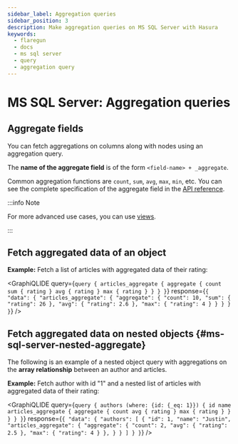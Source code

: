```yaml
---
sidebar_label: Aggregation queries
sidebar_position: 3
description: Make aggregation queries on MS SQL Server with Hasura
keywords:
  - flaregun
  - docs
  - ms sql server
  - query
  - aggregation query
---
```



# MS SQL Server: Aggregation queries

## **Aggregate** fields

You can fetch aggregations on columns along with nodes using an
aggregation query.

The **name of the aggregate field** is of the form
`<field-name> + _aggregate`.

Common aggregation functions are `count`, `sum`, `avg`, `max`, `min`,
etc. You can see the complete specification of the aggregate field in
the [API reference](/graphql/core/api-reference/graphql-api/query.mdx#aggregateobject).

:::info Note

For more advanced use cases, you can use
[views](/graphql/core/databases/ms-sql-server/schema/views.mdx).

:::

## Fetch aggregated data of an object

**Example:** Fetch a list of articles with aggregated data of their
rating:

<GraphiQLIDE
  query={`query {
  articles_aggregate {
    aggregate {
      count
      sum {
        rating
      }
      avg {
        rating
      }
      max {
        rating
      }
    }
  }
}`}
  response={`{
  "data": {
    "articles_aggregate": {
      "aggregate": {
        "count": 10,
        "sum": {
          "rating": 26
        },
        "avg": {
          "rating": 2.6
        },
        "max": {
          "rating": 4
        }
      }
    }
  }
}`}
/>

<!--

TODO: DBCOMPATIBILITY unsupported now
        nodes {
          id
          title
          rating
        }
      }
    }
  :response:
    {
      "data": {
        "articles_aggregate": {
          "aggregate": {
            "count": 10,
            "sum": {
              "rating": 26
            },
            "avg": {
              "rating": 2.6
            },
            "max": {
              "rating": 4
            }
          },
          "nodes": [
            {
              "id": 1,
              "title": "sit amet",
              "rating": 1
            },
            {
              "id": 2,
              "title": "a nibh",
              "rating": 3
            },
            {
              "id": 3,
              "title": "amet justo morbi",
              "rating": 4
            },
            {
              "id": 4,
              "title": "vestibulum ac est",
              "rating": 2
            },
            {
              "id": 5,
              "title": "ut blandit",
              "rating": 2
            },
            {
              "id": 6,
              "title": "sapien ut",
              "rating": 1
            },
            {
              "id": 7,
              "title": "nisl duis ac",
              "rating": 4
            },
            {
              "id": 8,
              "title": "donec semper sapien",
              "rating": 3
            },
            {
              "id": 9,
              "title": "sit amet",
              "rating": 3
            },
            {
              "id": 10,
              "title": "dui proin leo",
              "rating": 3
            }
          ]
        }
      }
    }

 -->

## Fetch aggregated data on nested objects {#ms-sql-server-nested-aggregate}

The following is an example of a nested object query with aggregations
on the **array relationship** between an author and articles.

**Example:** Fetch author with id "1" and a nested list of articles with
aggregated data of their rating:

<GraphiQLIDE
  query={`query {
  authors (where: {id: {_eq: 1}}) {
    id
    name
    articles_aggregate {
      aggregate {
        count
        avg {
          rating
        }
        max {
          rating
        }
      }
    }
  }
}`}
  response={`{
  "data": {
    "authors": [
      {
        "id": 1,
        "name": "Justin",
        "articles_aggregate": {
          "aggregate": {
            "count": 2,
            "avg": {
              "rating": 2.5
            },
            "max": {
              "rating": 4
            }
          },
        }
      }
    ]
  }
}`}
/>
